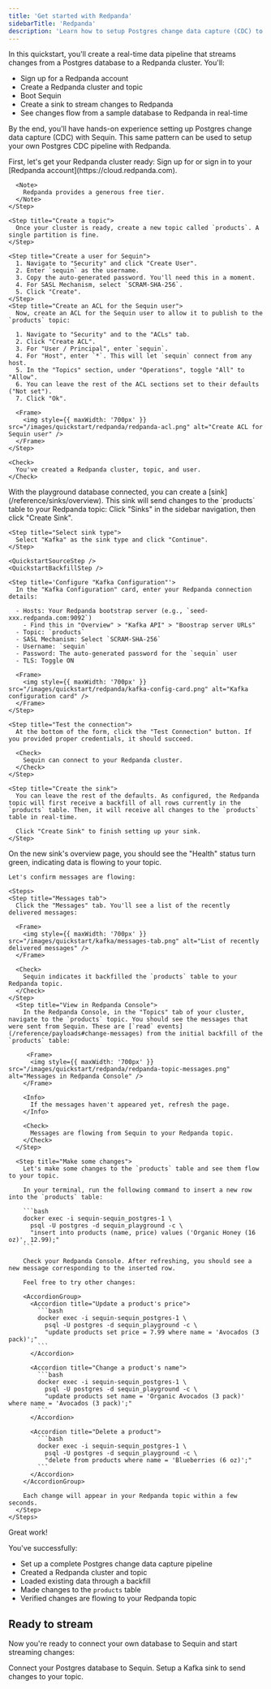 ```yaml
---
title: 'Get started with Redpanda'
sidebarTitle: 'Redpanda'
description: 'Learn how to setup Postgres change data capture (CDC) to a Redpanda cluster in under 10 minutes. Setup a robust pipeline with backfills, inserts, updates, and deletes.'
---
```



In this quickstart, you'll create a real-time data pipeline that streams changes from a Postgres database to a Redpanda cluster. You'll:

- Sign up for a Redpanda account
- Create a Redpanda cluster and topic
- Boot Sequin
- Create a sink to stream changes to Redpanda
- See changes flow from a sample database to Redpanda in real-time

By the end, you'll have hands-on experience setting up Postgres change data capture (CDC) with Sequin. This same pattern can be used to setup your own Postgres CDC pipeline with Redpanda.

<Steps titleSize="h2">
 <Step title="Setup Redpanda" icon="database">
  First, let's get your Redpanda cluster ready:
  <Steps>
    <Step title="Create a Redpanda account">
      Sign up for or sign in to your [Redpanda account](https://cloud.redpanda.com).

      <Note>
        Redpanda provides a generous free tier.
      </Note>
    </Step>

    <Step title="Create a topic">
      Once your cluster is ready, create a new topic called `products`. A single partition is fine.
    </Step>

    <Step title="Create a user for Sequin">
      1. Navigate to "Security" and click "Create User".
      2. Enter `sequin` as the username.
      3. Copy the auto-generated password. You'll need this in a moment.
      4. For SASL Mechanism, select `SCRAM-SHA-256`.
      5. Click "Create".
    </Step>
    <Step title="Create an ACL for the Sequin user">
      Now, create an ACL for the Sequin user to allow it to publish to the `products` topic:

      1. Navigate to "Security" and to the "ACLs" tab.
      2. Click "Create ACL".
      3. For "User / Principal", enter `sequin`.
      4. For "Host", enter `*`. This will let `sequin` connect from any host.
      5. In the "Topics" section, under "Operations", toggle "All" to "Allow". 
      6. You can leave the rest of the ACL sections set to their defaults ("Not set").
      7. Click "Ok".

      <Frame>
        <img style={{ maxWidth: '700px' }} src="/images/quickstart/redpanda/redpanda-acl.png" alt="Create ACL for Sequin user" />
      </Frame>
    </Step>
  </Steps>

    <Check>
      You've created a Redpanda cluster, topic, and user.
    </Check>
 </Step>

 <QuickstartInitialSteps />
 
 <Step title="Create a Kafka Sink" icon="database">
  With the playground database connected, you can create a [sink](/reference/sinks/overview). This sink will send changes to the `products` table to your Redpanda topic:

  <Steps>
    <Step title="Navigate to Sinks">
      Click "Sinks" in the sidebar navigation, then click "Create Sink".
    </Step>

    <Step title="Select sink type">
      Select "Kafka" as the sink type and click "Continue".
    </Step>

    <QuickstartSourceStep />
    <QuickstartBackfillStep />

    <Step title='Configure "Kafka Configuration"'>
      In the "Kafka Configuration" card, enter your Redpanda connection details:

      - Hosts: Your Redpanda bootstrap server (e.g., `seed-xxx.redpanda.com:9092`)
        - Find this in "Overview" > "Kafka API" > "Boostrap server URLs"
      - Topic: `products`
      - SASL Mechanism: Select `SCRAM-SHA-256`
      - Username: `sequin`
      - Password: The auto-generated password for the `sequin` user
      - TLS: Toggle ON

      <Frame>
        <img style={{ maxWidth: '700px' }} src="/images/quickstart/redpanda/kafka-config-card.png" alt="Kafka configuration card" />
      </Frame>
    </Step>

    <Step title="Test the connection">
      At the bottom of the form, click the "Test Connection" button. If you provided proper credentials, it should succeed.

      <Check>
        Sequin can connect to your Redpanda cluster.
      </Check>
    </Step>

    <Step title="Create the sink">
      You can leave the rest of the defaults. As configured, the Redpanda topic will first receive a backfill of all rows currently in the `products` table. Then, it will receive all changes to the `products` table in real-time.

      Click "Create Sink" to finish setting up your sink.
    </Step>
  </Steps>
 </Step>

  <Step title="See changes flow to your Redpanda topic" icon="waveform-lines">
    On the new sink's overview page, you should see the "Health" status turn green, indicating data is flowing to your topic.

    Let's confirm messages are flowing:

    <Steps>
    <Step title="Messages tab">
      Click the "Messages" tab. You'll see a list of the recently delivered messages:

      <Frame>
        <img style={{ maxWidth: '700px' }} src="/images/quickstart/kafka/messages-tab.png" alt="List of recently delivered messages" />
      </Frame>

      <Check>
        Sequin indicates it backfilled the `products` table to your Redpanda topic.
      </Check>
    </Step>
      <Step title="View in Redpanda Console">
        In the Redpanda Console, in the "Topics" tab of your cluster, navigate to the `products` topic. You should see the messages that were sent from Sequin. These are [`read` events](/reference/payloads#change-messages) from the initial backfill of the `products` table:

         <Frame>
          <img style={{ maxWidth: '700px' }} src="/images/quickstart/redpanda/redpanda-topic-messages.png" alt="Messages in Redpanda Console" />
        </Frame>

        <Info>
          If the messages haven't appeared yet, refresh the page.
        </Info>

        <Check>
          Messages are flowing from Sequin to your Redpanda topic.
        </Check>
      </Step>

      <Step title="Make some changes">
        Let's make some changes to the `products` table and see them flow to your topic.

        In your terminal, run the following command to insert a new row into the `products` table:

        ```bash
        docker exec -i sequin-sequin_postgres-1 \
          psql -U postgres -d sequin_playground -c \
          "insert into products (name, price) values ('Organic Honey (16 oz)', 12.99);"
        ```

        Check your Redpanda Console. After refreshing, you should see a new message corresponding to the inserted row.

        Feel free to try other changes:

        <AccordionGroup>
          <Accordion title="Update a product's price">
            ```bash
            docker exec -i sequin-sequin_postgres-1 \
              psql -U postgres -d sequin_playground -c \
              "update products set price = 7.99 where name = 'Avocados (3 pack)';"
            ```
          </Accordion>

          <Accordion title="Change a product's name">
            ```bash
            docker exec -i sequin-sequin_postgres-1 \
              psql -U postgres -d sequin_playground -c \
              "update products set name = 'Organic Avocados (3 pack)' where name = 'Avocados (3 pack)';"
            ```
          </Accordion>

          <Accordion title="Delete a product">
            ```bash
            docker exec -i sequin-sequin_postgres-1 \
              psql -U postgres -d sequin_playground -c \
              "delete from products where name = 'Blueberries (6 oz)';"
            ```
          </Accordion>
        </AccordionGroup>

        Each change will appear in your Redpanda topic within a few seconds.
      </Step>
    </Steps>
  </Step>
</Steps>

<Check>
  Great work!
</Check>

You've successfully:

- Set up a complete Postgres change data capture pipeline
- Created a Redpanda cluster and topic
- Loaded existing data through a backfill
- Made changes to the `products` table
- Verified changes are flowing to your Redpanda topic

## Ready to stream

Now you're ready to connect your own database to Sequin and start streaming changes:

<CardGroup cols={2}>
  <Card title="Guide: Connect Postgres" icon="elephant" href="/connect-postgres">
    Connect your Postgres database to Sequin.
  </Card>
  <Card title="Guide: Setting up a Kafka sink" icon="database" href="/how-to/stream-postgres-to-kafka">
    Setup a Kafka sink to send changes to your topic.
  </Card>
</CardGroup>
